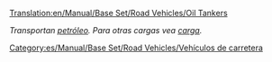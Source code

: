 [[Translation:en/Manual/Base Set/Road Vehicles/Oil Tankers]]

''Transportan [[es/Manual/Base Set/Cargos/Petróleo|petróleo]]. Para otras cargas vea [[es/Manual/Carga|carga]].''

{{es/Manual/Base Set/Road Vehicles/Vehículo de carretera|nombre    = Cisterna de petróleo Witcombe
  |imagen    = en/Manual/Base Set/Road Vehicles/Witcombe Oil Tanker.png
  |precio    = 9.020 € (4.510 £)
  |velocidad = 48 km/h (30 mph)
  |coste     = 842 € (421 £)
  |diseño    = 1936
  |duración  = 15
  |capacidad = 21.000 litros de petróleo
}}
{{es/Manual/Base Set/Road Vehicles/Vehículo de carretera|nombre    = Cisterna de petróleo Foster
  |imagen    = en/Manual/Base Set/Road Vehicles/Foster Oil Tanker.png
  |precio    = 11.480 € (5.740 £)
  |velocidad = 88 km/h (55 mph)
  |coste     = 1.574 € (787£)
  |diseño    = 1973
  |duración  = 15
  |capacidad = 25.000 litros de petróleo
}}
{{es/Manual/Base Set/Road Vehicles/Vehículo de carretera|nombre    = Cisterna de petróleo Perry
  |imagen    = en/Manual/Base Set/Road Vehicles/Perry Oil Tanker.png
  |precio    = 12.300 € (6.150 £)
  |velocidad = 112 km/h (70 mph)
  |coste     = 2.250 € (1.125 £)
  |diseño    = 2005
  |duración  = 15
  |capacidad = 27.000 litros de petróleo
}}

[[Category:es/Manual/Base Set/Road Vehicles/Vehículos de carretera]]